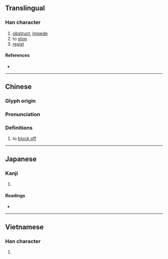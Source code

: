 {{character info/new}}
{{also|挡}}
==Translingual==

===Han character===
{{Han char|rn=64|rad=手|as=13|sn=16|four=59066|canj=QFBW|ids=⿰扌當}}

# [[obstruct]], [[impede]]
# to [[stop]]
# [[resist]]

====References====
* {{Han ref|kx=0458.110|dkj=12802|dj=0807.020|hdz=31968.030|uh=64CB|ud=25803|bh=BED7|bd=48855}}

----

==Chinese==
{{zh-forms|s=挡}}

===Glyph origin===
{{Han etym}}

===Pronunciation===
{{zh-pron
|m=dǎng,dàng
|c=dong2,dong3
|mn=qz,xm,zz:tóng/tòng
|mn_note=tóng - literary; tòng - vernacular (俗)
|mc=y
|oc=y
|ma=
|cat=v
}}

===Definitions===
{{zh-hanzi}}

# to [[block off]]

{{zh-cat|Elementary}}

----

==Japanese==

===Kanji===
{{ja-kanji|grade=|rs=手13}}

# {{defn|lang=ja|sort=手13}}

====Readings====
* {{ja-readings|on=[[とう]] (tō)|kun=[[さける]] (sakeru)}}

----

==Vietnamese==

===Han character===
{{vi-hantu|[[đương]], [[đáng]]|rs=手13}}

# {{defn|lang=vi|sort=手13}}